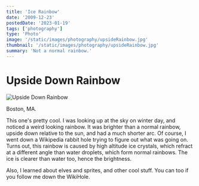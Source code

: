 ```yaml
---
title: 'Ice Rainbow'
date: '2009-12-23'
postedDate: '2023-01-19'
tags: ['photography']
type: 'Photo'
image: '/static/images/photography/upsideRainbow.jpg'
thumbnail: '/static/images/photography/upsideRainbow.jpg'
summary: 'Not a normal rainbow.'
---
```


# Upside Down Rainbow

![Upside Down Rainbow](/static/images/photography/upsideRainbow.jpg)

Boston, MA.

This one's pretty cool. I was looking up at the sky on winter day, and noticed a weird looking rainbow. It was brighter than a normal rainbow, upside down relative to the sun, and had a much shorter arc. Of course, I went down a Wikipedia rabbit hole trying to figure out what was going on. Turns out, this rainbow is caused by high altitude ice crystals, which refract at a different angle than water droplets, which form normal rainbows. The ice is clearer than water too, hence the brightness.

Also, I learned about elves and sprites, and other cool stuff. You can too if you follow me down the WikiHole.
